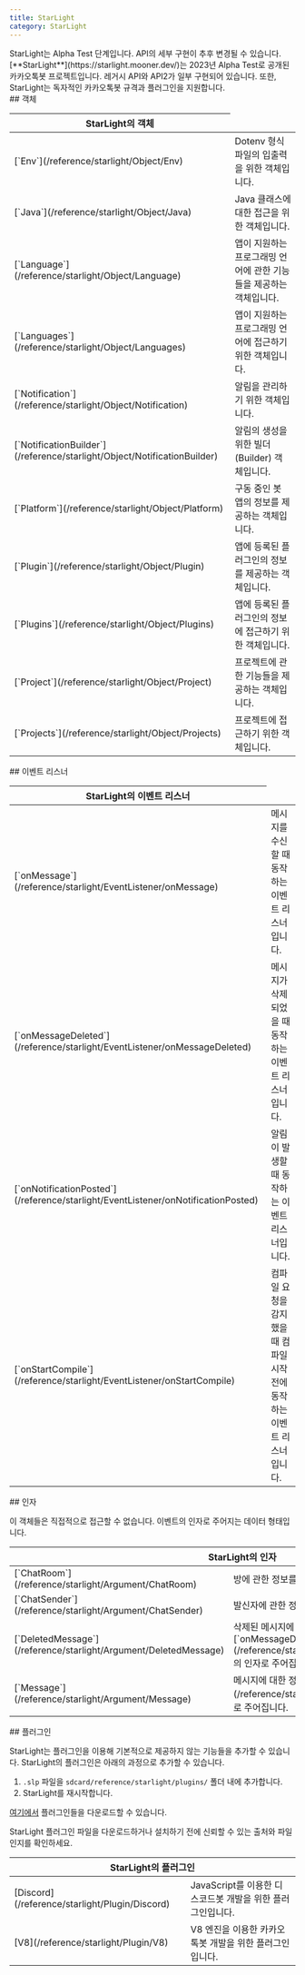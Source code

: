```yaml
---
title: StarLight
category: StarLight
---
```


<Section>
  <Noti type="info">
    StarLight는 Alpha Test 단계입니다. API의 세부 구현이 추후 변경될 수 있습니다.
  </Noti>
</Section>
<Section>
  [**StarLight**](https://starlight.mooner.dev/)는 2023년 Alpha Test로 공개된 카카오톡봇 프로젝트입니다.
  레거시 API와 API2가 일부 구현되어 있습니다. 또한, StarLight는 독자적인 카카오톡봇 규격과 플러그인을 지원합니다.
</Section>
<Section>
  ## 객체

  <Table>
    <Thead>
      <Tr>
        <Th colSpan={"2"}>StarLight의 객체</Th>
      </Tr>
    </Thead>
    <Tbody>
      <Tr>
        <Td><span>[`Env`](/reference/starlight/Object/Env)</span></Td>
        <Td>
          Dotenv 형식 파일의 입출력을 위한 객체입니다.
        </Td>
      </Tr>
      <Tr>
        <Td><span>[`Java`](/reference/starlight/Object/Java)</span></Td>
        <Td>
          Java 클래스에 대한 접근을 위한 객체입니다.
        </Td>
      </Tr>
      <Tr>
        <Td><span>[`Language`](/reference/starlight/Object/Language)</span></Td>
        <Td>
          앱이 지원하는 프로그래밍 언어에 관한 기능들을 제공하는 객체입니다.
        </Td>
      </Tr>
      <Tr>
        <Td><span>[`Languages`](/reference/starlight/Object/Languages)</span></Td>
        <Td>
          앱이 지원하는 프로그래밍 언어에 접근하기 위한 객체입니다.
        </Td>
      </Tr>
      <Tr>
        <Td><span>[`Notification`](/reference/starlight/Object/Notification)</span></Td>
        <Td>
          알림을 관리하기 위한 객체입니다.
        </Td>
      </Tr>
      <Tr>
        <Td><span>[`NotificationBuilder`](/reference/starlight/Object/NotificationBuilder)</span></Td>
        <Td>
          알림의 생성을 위한 빌더(Builder) 객체입니다.
        </Td>
      </Tr>
      <Tr>
        <Td><span>[`Platform`](/reference/starlight/Object/Platform)</span></Td>
        <Td>
          구동 중인 봇 앱의 정보를 제공하는 객체입니다.
        </Td>
      </Tr>
      <Tr>
        <Td><span>[`Plugin`](/reference/starlight/Object/Plugin)</span></Td>
        <Td>
          앱에 등록된 플러그인의 정보를 제공하는 객체입니다.
        </Td>
      </Tr>
      <Tr>
        <Td><span>[`Plugins`](/reference/starlight/Object/Plugins)</span></Td>
        <Td>
          앱에 등록된 플러그인의 정보에 접근하기 위한 객체입니다.
        </Td>
      </Tr>
      <Tr>
        <Td><span>[`Project`](/reference/starlight/Object/Project)</span></Td>
        <Td>
          프로젝트에 관한 기능들을 제공하는 객체입니다.
        </Td>
      </Tr>
      <Tr>
        <Td><span>[`Projects`](/reference/starlight/Object/Projects)</span></Td>
        <Td>
          프로젝트에 접근하기 위한 객체입니다.
        </Td>
      </Tr>
    </Tbody>
  </Table>
</Section>
<Section>
  ## 이벤트 리스너

  <Table>
    <Thead>
      <Tr>
        <Th colSpan={"2"}>StarLight의 이벤트 리스너</Th>
      </Tr>
    </Thead>
    <Tbody>
      <Tr>
        <Td><span>[`onMessage`](/reference/starlight/EventListener/onMessage)</span></Td>
        <Td>
          메시지를 수신할 때 동작하는 이벤트 리스너입니다.
        </Td>
      </Tr>
      <Tr>
        <Td><span>[`onMessageDeleted`](/reference/starlight/EventListener/onMessageDeleted)</span></Td>
        <Td>
          메시지가 삭제되었을 때 동작하는 이벤트 리스너입니다.
        </Td>
      </Tr>
      <Tr>
        <Td><span>[`onNotificationPosted`](/reference/starlight/EventListener/onNotificationPosted)</span></Td>
        <Td>
          알림이 발생할 때 동작하는 이벤트 리스너입니다.
        </Td>
      </Tr>
      <Tr>
        <Td><span>[`onStartCompile`](/reference/starlight/EventListener/onStartCompile)</span></Td>
        <Td>
          컴파일 요청을 감지했을 때 컴파일 시작 전에 동작하는 이벤트 리스너입니다.
        </Td>
      </Tr>
    </Tbody>
  </Table>
</Section>
<Section>
  ## 인자

  이 객체들은 직접적으로 접근할 수 없습니다. 이벤트의 인자로 주어지는 데이터 형태입니다.

  <Table>
    <Thead>
      <Tr>
        <Th colSpan="2">StarLight의 인자</Th>
      </Tr>
    </Thead>
    <Tbody>
      <Tr>
        <Td><span>[`ChatRoom`](/reference/starlight/Argument/ChatRoom)</span></Td>
        <Td>
          방에 관한 정보를 담은 객체입니다.
        </Td>
      </Tr>
      <Tr>
        <Td><span>[`ChatSender`](/reference/starlight/Argument/ChatSender)</span></Td>
        <Td>
          발신자에 관한 정보를 담은 객체입니다.
        </Td>
      </Tr>
      <Tr>
        <Td><span>[`DeletedMessage`](/reference/starlight/Argument/DeletedMessage)</span></Td>
        <Td>
          삭제된 메시지에 대한 정보를 담고 있는 객체입니다. [`onMessageDeleted`](/reference/starlight/EventListener/onMessageDeleted)의 인자로 주어집니다.
        </Td>
      </Tr>
      <Tr>
        <Td><span>[`Message`](/reference/starlight/Argument/Message)</span></Td>
        <Td>
          메시지에 대한 정보를 담고 있는 객체입니다. [`onMessage`](/reference/starlight/EventListener/onMessage)의 인자로 주어집니다.
        </Td>
      </Tr>
    </Tbody>
  </Table>
</Section>
<Section>
  ## 플러그인

  StarLight는 플러그인을 이용해 기본적으로 제공하지 않는 기능들을 추가할 수 있습니다. StarLight의 플러그인은 아래의 과정으로 추가할 수 있습니다.

  1. `.slp` 파일을 `sdcard/reference/starlight/plugins/` 폴더 내에 추가합니다.
  2. StarLight를 재시작합니다.

  [여기에서](https://drive.google.com/drive/folders/12GgPeRxWrlBbj9TV2olPmeKTPfI8KW0i) 플러그인들을 다운로드할 수 있습니다.

  <Noti type="danger">
    StarLight 플러그인 파일을 다운로드하거나 설치하기 전에 신뢰할 수 있는 출처와 파일인지를 확인하세요.
  </Noti>

  <Table>
    <Thead>
      <Tr>
        <Th colSpan="2">StarLight의 플러그인</Th>
      </Tr>
    </Thead>
    <Tbody>
      <Tr>
        <Td><span>[Discord](/reference/starlight/Plugin/Discord)</span></Td>
        <Td>JavaScript를 이용한 디스코드봇 개발을 위한 플러그인입니다.</Td>
      </Tr>
      <Tr>
        <Td><span>[V8](/reference/starlight/Plugin/V8)</span></Td>
        <Td>V8 엔진을 이용한 카카오톡봇 개발을 위한 플러그인입니다.</Td>
      </Tr>
    </Tbody>
  </Table>
</Section>

